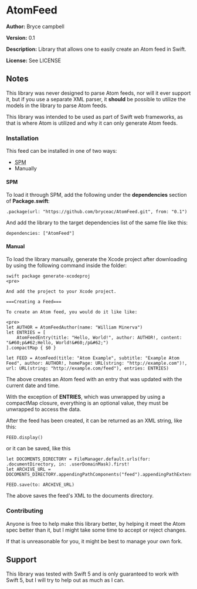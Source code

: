 =AtomFeed=

'''Author:''' Bryce campbell

'''Version:''' 0.1

'''Description:''' Library that allows one to easily create an Atom feed in Swift.

'''License:''' See LICENSE

==Notes==

This library was never designed to parse Atom feeds, nor will it ever support it, but if you use a separate XML parser, it <strong>should</strong> be possible to utilize the models in the library to parse Atom feeds.

This library was intended to be used as part of Swift web frameworks, as that is where Atom is utilized and why it can only generate Atom feeds.

===Installation===

This feed can be installed in one of two ways:

<ul>
<li><abbr title="Swift Package Manager">SPM</abbr></li>
<li>Manually</li>
</ul>

====SPM====

To load it through SPM, add the following under the '''dependencies''' section of '''Package.swift''':

<pre>
.package(url: "https://github.com/bryceac/AtomFeed.git", from: "0.1")
</pre>

And add the library to the target dependencies list of the same file like this:

<pre>
dependencies: ["AtomFeed"]
</pre>

====Manual====

To load the library manually, generate the Xcode project after downloading by using the following command inside the folder:

<pre>
swift package generate-xcodeproj
<pre>

And add the project to your Xcode project.

===Creating a Feed===

To create an Atom feed, you would do it like like:

<pre>
let AUTHOR = AtomFeedAuthor(name: "William Minerva")
let ENTRIES = [
    AtomFeedEntry(title: "Hello, World!", author: AUTHOR!, content: "&#60;p&#62;Hello, World!&#60;/p&#62;")
].compactMap { $0 }

let FEED = AtomFeed(title: "Atom Example", subtitle: "Example Atom Feed", author: AUTHOR!, homePage: URL(string: "http://example.com")!, url: URL(string: "http://example.com/feed"), entries: ENTRIES)
</pre>

The above creates an Atom feed with an entry that was updated with the current date and time.

With the exception of '''ENTRIES''', which was unwrapped by using a compactMap closure, everything is an optional value, they must be unwrapped to access the data.

After the feed has been created, it can be returned as an XML string, like this:

<pre>
FEED.display()
</pre>

or it can be saved, like this

<pre>
let DOCOMENTS_DIRECTORY = FileManager.default.urls(for: .documentDirectory, in: .userDomainMask).first!
let ARCHIVE_URL = DOCOMENTS_DIRECTORY.appendingPathComponents("feed").appendingPathExtension("xml")

FEED.save(to: ARCHIVE_URL)
</pre>

The above saves the feed's XML to the documents directory.

===Contributing===

Anyone is free to help make this library better, by helping it meet the Atom spec better than it, but I might take some time to accept or reject changes.

If that is unreasonable for you, it might be best to manage your own fork.

==Support==

This library was tested with Swift 5 and is only guaranteed to work with Swift 5, but I will try to help out as much as I can.